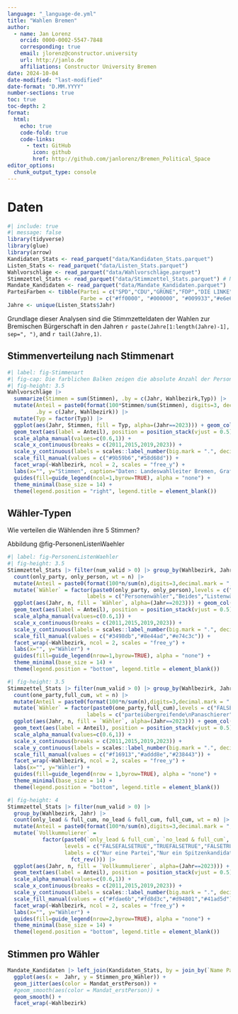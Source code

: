 ```yaml
---
language: "_language-de.yml"
title: "Wahlen Bremen"
author:
  - name: Jan Lorenz
    orcid: 0000-0002-5547-7848
    corresponding: true
    email: jlorenz@constructor.university
    url: http://janlo.de
    affiliations: Constructor University Bremen
date: 2024-10-04
date-modified: "last-modified"
date-format: "D.MM.YYYY"
number-sections: true
toc: true
toc-depth: 2
format: 
  html:
    echo: true
    code-fold: true
    code-links:
      - text: GitHub
        icon: github
        href: http://github.com/janlorenz/Bremen_Political_Space
editor_options: 
  chunk_output_type: console
---
```


# Daten

```r
#| include: true
#| message: false
library(tidyverse)
library(glue)
library(arrow)
Kandidaten_Stats <- read_parquet("data/Kandidaten_Stats.parquet")
Listen_Stats <- read_parquet("data/Listen_Stats.parquet")
Wahlvorschläge <- read_parquet("data/Wahlvorschläge.parquet")
Stimmzettel_Stats <- read_parquet("data/Stimmzettel_Stats.parquet") # Not in repo! Require non-disclosure agreement. 
Mandate_Kandidaten <- read_parquet("data/Mandate_Kandidaten.parquet")
ParteiFarben <- tibble(Partei = c("SPD","CDU","GRÜNE","FDP","DIE LINKE","BIW","AfD"), 
                       Farbe = c("#ff0000", "#000000", "#009933","#e6e600","#990033", "#ff9900", "#0099ff" ))
Jahre <- unique(Listen_Stats$Jahr)
```

Grundlage dieser Analysen sind die Stimmzetteldaten der Wahlen zur Bremischen Bürgerschaft in den Jahren `r paste(Jahre[1:length(Jahre)-1], sep=", ")`, and `r tail(Jahre,1)`.

## Stimmenverteilung nach Stimmenart

```r
#| label: fig-Stimmenart
#| fig-cap: Die farblichen Balken zeigen die absolute Anzahl der Personenstimmen und Listenstimmen bei der jeweiligen Wahl im jeweiligen Wahlbezirk 
#| fig-height: 3.5
Wahlvorschläge |> 
  summarize(Stimmen = sum(Stimmen), .by = c(Jahr, Wahlbezirk,Typ)) |> 
  mutate(Anteil = paste0(format(100*Stimmen/sum(Stimmen), digits=3, decimal.mark = ","),"%"), 
         .by = c(Jahr, Wahlbezirk)) |> 
  mutate(Typ = factor(Typ)) |> 
  ggplot(aes(Jahr, Stimmen, fill = Typ, alpha=(Jahr==2023))) + geom_col() + 
  geom_text(aes(label = Anteil), position = position_stack(vjust = 0.5), size = 3, alpha = 1) + 
  scale_alpha_manual(values=c(0.6,1)) +
  scale_x_continuous(breaks = c(2011,2015,2019,2023)) +
  scale_y_continuous(labels = scales::label_number(big.mark = ".", decimal.mark = ",")) +
  scale_fill_manual(values = c("#9b59b6","#58d68d")) +
  facet_wrap(~Wahlbezirk, ncol = 2, scales = "free_y") +
  labs(x="", y="Stimmen", caption="Daten: Landeswahlleiter Bremen, Grafik: Jan Lorenz") +
  guides(fill=guide_legend(ncol=1,byrow=TRUE), alpha = "none") +
  theme_minimal(base_size = 14) +
  theme(legend.position = "right", legend.title = element_blank())
```


## Wähler-Typen

Wie verteilen die Wählenden ihre 5 Stimmen?

Abbildung @fig-PersonenListenWaehler

```r
#| label: fig-PersonenListenWaehler
#| fig-height: 3.5
Stimmzettel_Stats |> filter(num_valid > 0) |> group_by(Wahlbezirk, Jahr) |> 
  count(only_party, only_person, wt = n) |> 
  mutate(Anteil = paste0(format(100*n/sum(n),digits=3,decimal.mark = ","),"%")) |> 
  mutate(`Wähler` = factor(paste0(only_party, only_person),levels = c("FALSETRUE","FALSEFALSE","TRUEFALSE"), 
                         labels = c("Personenwähler","Beides","Listenwähler")) |> fct_rev()) |> 
  ggplot(aes(Jahr, n, fill = `Wähler`, alpha=(Jahr==2023))) + geom_col() + 
  geom_text(aes(label = Anteil), position = position_stack(vjust = 0.5), size = 3) +
  scale_alpha_manual(values=c(0.6,1)) +
  scale_x_continuous(breaks = c(2011,2015,2019,2023)) +
  scale_y_continuous(labels = scales::label_number(big.mark = ".", decimal.mark = ",")) +
  scale_fill_manual(values = c("#3498db","#8e44ad","#e74c3c")) +
  facet_wrap(~Wahlbezirk, ncol = 2, scales = "free_y") +
  labs(x="", y="Wähler") +
  guides(fill=guide_legend(nrow=1,byrow=TRUE), alpha = "none") +
  theme_minimal(base_size = 14) +
  theme(legend.position = "bottom", legend.title = element_blank())
```


```r
#| fig-height: 3.5
Stimmzettel_Stats |> filter(num_valid > 0) |> group_by(Wahlbezirk, Jahr) |> 
  count(one_party,full_cum, wt = n) |> 
  mutate(Anteil = paste0(format(100*n/sum(n),digits=3,decimal.mark = ","),"%")) |> 
  mutate(`Wähler` = factor(paste0(one_party,full_cum),levels = c("FALSEFALSE","TRUEFALSE","TRUETRUE"), 
                         labels = c("parteiübergreifende\nPanaschierer","parteitreue\nPanaschierer","Vollkummulierer")) |> fct_rev()) |> 
  ggplot(aes(Jahr, n, fill = `Wähler`, alpha=(Jahr==2023))) + geom_col() + 
  geom_text(aes(label = Anteil), position = position_stack(vjust = 0.5), size = 3) +
  scale_alpha_manual(values=c(0.6,1)) +
  scale_x_continuous(breaks = c(2011,2015,2019,2023)) +
  scale_y_continuous(labels = scales::label_number(big.mark = ".", decimal.mark = ",")) +
  scale_fill_manual(values = c("#f16913","#addd8e","#238443")) +
  facet_wrap(~Wahlbezirk, ncol = 2, scales = "free_y") +
  labs(x="", y="Wähler") +
  guides(fill=guide_legend(nrow = 1,byrow=TRUE), alpha = "none") +
  theme_minimal(base_size = 14) +
  theme(legend.position = "bottom", legend.title = element_blank())
```


```r
#| fig-height: 4
Stimmzettel_Stats |> filter(num_valid > 0) |> 
  group_by(Wahlbezirk, Jahr) |> 
  count(only_lead & full_cum, no_lead & full_cum, full_cum, wt = n) |> 
  mutate(Anteil = paste0(format(100*n/sum(n),digits=3,decimal.mark = ","),"%")) |> 
  mutate(`Vollkummulierer` = 
           factor(paste0(`only_lead & full_cum`, `no_lead & full_cum`, full_cum),
                  levels = c("FALSEFALSETRUE","TRUEFALSETRUE","FALSETRUETRUE","FALSEFALSEFALSE"), 
                  labels = c("Nur eine Partei","Nur ein Spitzenkandidat","Nur ein anderer Kandidat","Panschierer") |> 
                    fct_rev())) |> 
  ggplot(aes(Jahr, n, fill = `Vollkummulierer`, alpha=(Jahr==2023))) + geom_col() + 
  geom_text(aes(label = Anteil), position = position_stack(vjust = 0.5), size = 3) + 
  scale_alpha_manual(values=c(0.6,1)) +
  scale_x_continuous(breaks = c(2011,2015,2019,2023)) +
  scale_y_continuous(labels = scales::label_number(big.mark = ".", decimal.mark = ",")) +
  scale_fill_manual(values = c("#fdae6b","#fd8d3c","#d94801","#41ad5d")) +
  facet_wrap(~Wahlbezirk, ncol = 2, scales = "free_y") +
  labs(x="", y="Wähler") +
  guides(fill=guide_legend(nrow=2,byrow=TRUE), alpha = "none") +
  theme_minimal(base_size = 14) +
  theme(legend.position = "bottom", legend.title = element_blank())
```


## Stimmen pro Wähler



```r
Mandate_Kandidaten |> left_join(Kandidaten_Stats, by = join_by(`Name Partei/Wählervereinigung`, Kurzform, Listenplatz, Titel, Name, Vorname, Geschlecht, Geburtsjahr, Beruf, `Stadt- oder Ortsteil`, Jahr, Wahlbezirk, `Liste Nr.`, Kennnummer, Typ, Stimmen, Wähler, Stimmen_pro_Wähler)) |> 
  ggplot(aes(x =  Jahr, y = Stimmen_pro_Wähler)) + 
  geom_jitter(aes(color = Mandat_erstPerson)) + 
  #geom_smooth(aes(color = Mandat_erstPerson)) +
  geom_smooth() +
  facet_wrap(~Wahlbezirk)
```









